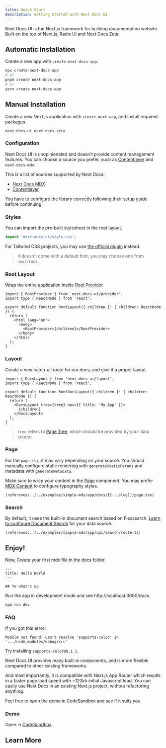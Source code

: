 ```yaml
---
title: Quick Start
description: Getting Started with Next Docs UI
---
```


Next Docs UI is the Next.js framework for building documentation website. Built
on the top of Next.js, Radix UI and Next Docs Zeta.

## Automatic Installation

Create a new app with `create-next-docs-app`.

```bash
npx create-next-docs-app
# or
pnpm create next-docs-app
# or
yarn create next-docs-app
```

## Manual Installation

Create a new Next.js application with `create-next-app`, and install required packages.

```package-install
next-docs-ui next-docs-zeta
```

### Configuration

Next Docs UI is unopinionated and doesn't provide content management features. You can choose a source
you prefer, such as [Contentlayer](https://contentlayer.dev) and `next-docs-mdx`.

This is a list of sources supported by Next Docs:

- [Next Docs MDX](/docs/mdx)
- [Contentlayer](/docs/headless/contentlayer/config)

You have to configure the library correctly following their setup guide before continuing.

### Styles

You can import the pre-built stylesheet in the root layout.

```ts
import 'next-docs-ui/style.css';
```

For Tailwind CSS projects, you may use [the official plugin](/docs/ui/theme) instead.

> It doesn't come with a default font, you may choose one from `next/font`.

### Root Layout

Wrap the entire application inside [Root Provider](/docs/ui/blocks/root-provider).

```tsx {8}
import { RootProvider } from 'next-docs-ui/provider';
import type { ReactNode } from 'react';

export default function RootLayout({ children }: { children: ReactNode }) {
  return (
    <html lang="en">
      <body>
        <RootProvider>{children}</RootProvider>
      </body>
    </html>
  );
}
```

### Layout

Create a new catch-all route for our docs, and give it a proper layout.

```tsx title="app/docs/[[...slug]]/layout.tsx"
import { DocsLayout } from 'next-docs-ui/layout';
import type { ReactNode } from 'react';

export default function RootDocsLayout({ children }: { children: ReactNode }) {
  return (
    <DocsLayout tree={tree} nav={{ title: 'My App' }}>
      {children}
    </DocsLayout>
  );
}
```

> `tree` refers to [Page Tree](/docs/headless/page-tree), which should be provided by your data source.

### Page

For the `page.tsx`, it may vary depending on your source. You should manually configure static rendering with `generateStaticParams` and metadata with `generateMetadata`.

Make sure to wrap your content in the [Page](/docs/ui/blocks/page) component. You may prefer [MDX Content](/docs/ui/components/mdx-content) to configure typography styles.

<Accordions>
<Accordion title="Example with Next Docs MDX">

```tsx title="app/docs/[[...slug]]/page.tsx"
|reference:../../examples/simple-mdx/app/docs/[[...slug]]/page.tsx|
```

</Accordion>
</Accordions>

### Search

By default, it uses the built-in document search based on Flexsearch. [Learn to configure Document Search](/docs/headless/search/flexsearch) for your data source.

<Accordions>
<Accordion title="Example with Next Docs MDX">

```tsx title="app/api/search/route.ts"
|reference:../../examples/simple-mdx/app/api/search/route.ts|
```

</Accordion>
</Accordions>

## Enjoy!

Now, Create your first mdx file in the docs folder.

```mdx title="content/docs/index.mdx"
---
title: Hello World
---

## Yo what's up
```

Run the app in development mode and see http://localhost:3000/docs.

```bash
npm run dev
```

### FAQ

<Accordions>
<Accordion title="How to fix 'supports-color' error?">

If you got this error:

```
Module not found: Can't resolve 'supports-color' in '.../node_modules/debug/src'
```

Try installing `supports-color@8.1.1`.

</Accordion>
<Accordion title="Why Next Docs UI?">

Next Docs UI provides many built-in components, and is more flexible compared to
other existing frameworks.

And most importantly, it is compatible with Next.js App Router which results in
a faster page load speed with ~120kb initial Javascript load. You can easily use
Next Docs in an existing Next.js project, without refactoring anything.

Feel free to open the demo in CodeSandbox and see if it suits you.

</Accordion>
</Accordions>

### Demo

Open in [CodeSandbox](https://githubbox.com/fuma-nama/next-docs-ui-template).

## Learn More

<Cards>
  <Card
    href="/docs/headless/utils/build-page-tree#pages-structure"
    title="Page Structure"
    description="Learn how to structure your pages"
  />
  <Card
    href="/docs/ui/internationalization"
    title="Learn I18n"
    description="Learn how to implement I18n"
  />
  <Card
    href="/docs/ui/theme"
    title="Theming"
    description="Add themes to Next Docs UI"
  />
  <Card
    href="/docs/ui/components/codeblock"
    title="Code Block"
    description="Learn how to use code blocks in MDX"
  />
</Cards>
